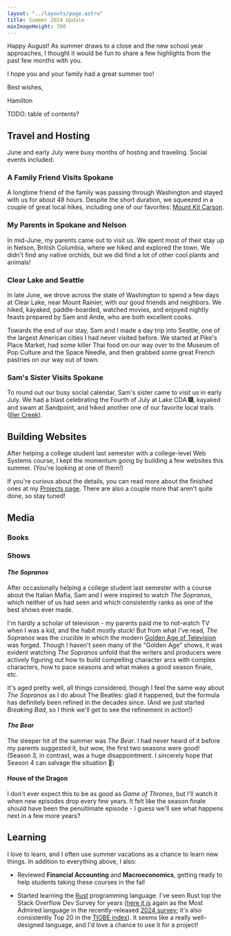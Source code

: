 ```yaml
---
layout: "../layouts/page.astro"
title: Summer 2024 Update
maxImageHeight: 300
---
```


<div class="mr-9">
Happy August! As summer draws to a close and the new school year approaches, I thought it would be fun to share a few highlights from the past few months with you.

I hope you and your family had a great summer too!

<div class="text-right">
<p class="-mb-6">Best wishes,</p>
<p>Hamilton</p>
</div>
</div>


<CaptionedImage
  src={manito}
  alt="Hamilton and Sam at the gardens in Manito Park, in downtown Spokane."
  caption="Enjoying a beautiful summer evening with Sam at Manito Park."
  maxHeight={350}
/>

TODO: table of contents?

## Travel and Hosting

June and early July were busy months of hosting and traveling. Social events included:

### A Family Friend Visits Spokane

A longtime friend of the family was passing through Washington and stayed with us for about 48 hours. Despite the short duration, we squeezed in a couple of great local hikes, including one of our favorites: [Mount Kit Carson](https://www.alltrails.com/ar/trail/us/washington/mount-kit-carson-trail).


<CaptionedImage
  src={david}
  alt="A picturesque view from the top of Mount Kit Carson with Hamilton, Sam, and David in the foreground."
  caption="Greetings from the top of Mount Kit Carson!"
  maxHeight={350}
/>

### My Parents in Spokane and Nelson

In mid-June, my parents came out to visit us. We spent most of their stay up in Nelson, British Columbia, where we hiked and explored the town. We didn't find any native orchids, but we did find a lot of other cool plants and animals!


<CaptionedImage
  src={nelson}
  alt="A picturesque view from the top of Pulpit's rock with my parents and Sam."
  caption="Nelson from the top of Pulpit's Rock."
  maxHeight={400}
/>

### Clear Lake and Seattle

In late June, we drove across the state of Washington to spend a few days at Clear Lake, near Mount Rainier, with our good friends and neighbors. We hiked, kayaked, paddle-boarded, watched movies, and enjoyed nightly feasts prepared by Sam and Ande, who are both excellent cooks.


<CaptionedImage
  src={clearLake}
  alt="A serene picture of Clear Lake at sunrise from the north shore."
  caption="Sunrise at Clear Lake. Mt. Rainier isn't fair away!"
  maxHeight={400}
/>

Towards the end of our stay, Sam and I made a day trip into Seattle, one of the largest American cities I had never visited before. We started at Pike's Place Market, had some killer Thai food on our way over to the Museum of Pop Culture and the Space Needle, and then grabbed some great French pastries on our way out of town.


<CaptionedImage
  src={seattle}
  alt="Ham and Sam standing in Pike's Place Market, Seattle, with the Public Market Center sign behind us."
  caption="Just a chilly, cloudy summer day in Seattle..."
  maxHeight={350}
/>

### Sam's Sister Visits Spokane

To round out our busy social calendar, Sam's sister came to visit us in early July. We had a blast celebrating the Fourth of July at Lake CDA 🎆, kayaked and swam at Sandpoint, and hiked another one of our favorite local trails ([Iller Creek](https://www.alltrails.com/ar/trail/us/washington/iller-creek-conservation-area-trail)).


<CaptionedImage src={jessy} alt="" caption="" maxHeight={400} />

## Building Websites

After helping a college student last semester with a college-level Web Systems course, I kept the momentum going by building a few websites this summer. (You're looking at one of them!)

If you're curious about the details, you can read more about the finished ones at my [Projects page](/projects). There are also a couple more that aren't quite done, so stay tuned!

## Media

### Books

### Shows

#### _The Sopranos_

After occasionally helping a college student last semester with a course about the Italian Mafia, Sam and I were inspired to watch _The Sopranos_, which neither of us had seen and which consistently ranks as one of the best shows ever made.

I'm hardly a scholar of television - my parents paid me to not-watch TV when I was a kid, and the habit mostly stuck! But from what I've read, _The Sopranos_ was the crucible in which the modern [Golden Age of Television](<https://en.wikipedia.org/wiki/Golden_Age_of_Television_(2000s%E2%80%93present)>) was forged. Though I haven't seen many of the "Golden Age" shows, it was evident watching _The Sopranos_ unfold that the writers and producers were actively figuring out how to build compelling character arcs with complex characters, how to pace seasons and what makes a good season finale, etc.

It's aged pretty well, all things considered, though I feel the same way about _The Sopranos_ as I do about The Beatles: glad it happened, but the formula has definitely been refined in the decades since. (And we just started _Breaking Bad_, so I think we'll get to see the refinement in action!)

#### _The Bear_

The sleeper hit of the summer was _The Bear_. I had never heard of it before my parents suggested it, but wow, the first two seasons were good! (Season 3, in contrast, was a huge disappointment. I sincerely hope that Season 4 can salvage the situation 🤞)

#### House of the Dragon

I don't ever expect this to be as good as _Game of Thrones_, but I'll watch it when new episodes drop every few years. It felt like the season finale should have been the penultimate episode - I guess we'll see what happens next in a few more years?

## Learning

I love to learn, and I often use summer vacations as a chance to learn new things. In addition to everything above, I also:

- Reviewed **Financial Accounting** and **Macroeconomics**, getting ready to help students taking these courses in the fall

- Started learning the [Rust](https://www.rust-lang.org/) programming language. I've seen Rust top the Stack Overflow Dev Survey for years ([here it is](https://survey.stackoverflow.co/2024/technology/#admired-and-desired) again as the Most Admired language in the recently-released [2024 survey](https://survey.stackoverflow.co/2024/); it's also consistently Top 20 in the [TIOBE index](https://www.tiobe.com/tiobe-index/)). It seems like a really well-designed language, and I'd love a chance to use it for a project!
